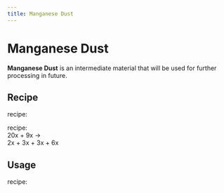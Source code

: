 ```yaml
---
title: Manganese Dust
---
```


<ItemImage file="manganese_dust" alt="Manganese Dust" size="200" />

# Manganese Dust

**Manganese Dust** is an intermediate material that will be used for further processing in future.

## Recipe

<McItem slug="minecraft:crafting_table" inline={true}/> recipe:  
<CraftingTable recipe="input techreborn:small_pile_of_manganese_dust techreborn:small_pile_of_manganese_dust air input techreborn:small_pile_of_manganese_dust techreborn:small_pile_of_manganese_dust air input air air air output techreborn:manganese_dust"/>

<McItem slug="techreborn:industrial_electrolyzer" inline={true}/> recipe:  
20x <McItem slug="techreborn:spessartine_dust" inline={true}/> + 9x <McItem slug="techreborn:empty_cell" inline={true}/> →  
2x <McItem slug="techreborn:aluminium_dust" inline={true}/> + 3x <McItem slug="techreborn:manganese_dust" inline={true}/> + 3x <McItem slug="techreborn:silicon_cell" inline={true}/> + 6x <McItem slug="techreborn:compressed_air_cell" inline={true}/>

## Usage

<McItem slug="minecraft:crafting_table" inline={true}/> recipe:  
<CraftingTable recipe="input air air air input air techreborn:manganese_dust air input air air air output techreborn:small_pile_of_manganese_dust,4"/>
